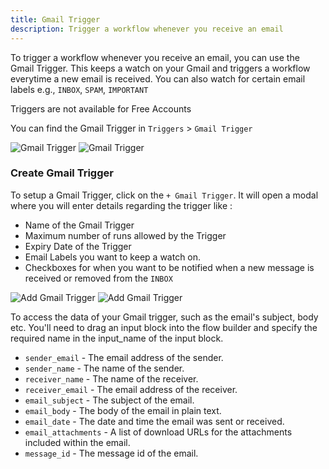 ```yaml
---
title: Gmail Trigger
description: Trigger a workflow whenever you receive an email
---
```


To trigger a workflow whenever you receive an email, you can use the Gmail Trigger. This keeps a watch on your Gmail and triggers a workflow everytime a new email is received. You can also watch for certain email labels e.g., `INBOX`, `SPAM`, `IMPORTANT`

<Warning> Triggers are not available for Free Accounts </Warning>

You can find the Gmail Trigger in `Triggers` > `Gmail Trigger`

<Frame>
  <img
    className="block dark:hidden"
    src="/images/triggers/gmail-trigger-light.png"
    alt="Gmail Trigger"
  />
  <img
    className="hidden dark:block"
    src="/images/triggers/gmail-trigger-dark.png"
    alt="Gmail Trigger"
  />
</Frame>

### Create Gmail Trigger

To setup a Gmail Trigger, click on the `+ Gmail Trigger`. It will open a modal where you will enter details regarding the trigger like :

- Name of the Gmail Trigger
- Maximum number of runs allowed by the Trigger
- Expiry Date of the Trigger
- Email Labels you want to keep a watch on.
- Checkboxes for when you want to be notified when a new message is received or removed from the `INBOX`

<Frame>
  <img
    className="block dark:hidden"
    src="/images/triggers/gmail-trigger-modal-light.png"
    alt="Add Gmail Trigger"
  />
  <img
    className="hidden dark:block"
    src="/images/triggers/gmail-trigger-modal-dark.png"
    alt="Add Gmail Trigger"
  />
</Frame>

To access the data of your Gmail trigger, such as the email's subject, body etc. You'll need to drag an input block into the flow builder and specify the required name in the input_name of the input block.

- `sender_email` - The email address of the sender.
- `sender_name` - The name of the sender.
- `receiver_name` - The name of the receiver.
- `receiver_email` - The email address of the receiver.
- `email_subject` - The subject of the email.
- `email_body` - The body of the email in plain text.
- `email_date` - The date and time the email was sent or received.
- `email_attachments` - A list of download URLs for the attachments included within the email.
- `message_id` - The message id of the email.
